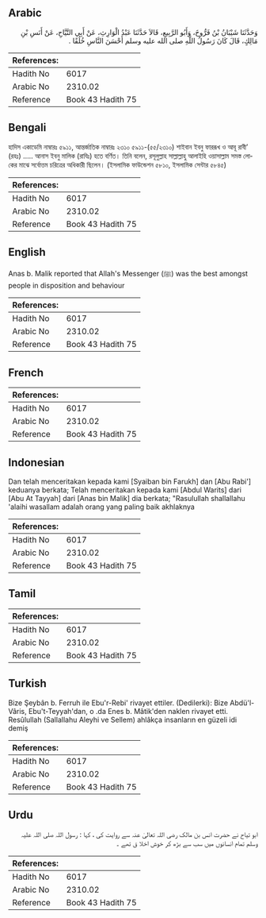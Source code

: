 ## Arabic


<div dir="rtl" lang="ar" style={{fontSize:'larger',backgroundColor:'#f8f9fa',padding:20}}>
وَحَدَّثَنَا شَيْبَانُ بْنُ فَرُّوخَ، وَأَبُو الرَّبِيعِ، قَالاَ حَدَّثَنَا عَبْدُ الْوَارِثِ، عَنْ أَبِي التَّيَّاحِ، عَنْ أَنَسِ بْنِ مَالِكٍ، قَالَ كَانَ رَسُولُ اللَّهِ صلى الله عليه وسلم أَحْسَنَ النَّاسِ خُلُقًا ‏.‏
</div>
<div style={{backgroundColor:'#f8f9fa',padding:20, marginBottom: 10}}><table> <thead> <tr> <th>References:</th> <th></th> </tr> </thead> <tbody><tr><td>Hadith No</td><td>6017</td></tr><tr><td>Arabic No</td><td>2310.02</td></tr><tr><td>Reference</td><td>Book 43 Hadith 75</td></tr></tbody></table></div>

## Bengali


<div dir="ltr" lang="bn" style={{fontSize:'larger',backgroundColor:'#f8f9fa',padding:20}}>
হাদিস একাডেমি নাম্বারঃ ৫৯১১, আন্তর্জাতিক নাম্বারঃ ২৩১০ ৫৯১১-(৫৫/২৩১০) শাইবান ইবনু ফাররূখ ও আবূ রাবী’ (রহঃ) ..... আনাস ইবনু মালিক (রাযিঃ) হতে বর্ণিত। তিনি বলেন, রসূলুল্লাহ সাল্লাল্লাহু আলাইহি ওয়াসাল্লাম সমস্ত লোকের মাঝে সর্বোত্তম চরিত্রের অধিকারী ছিলেন। (ইসলামিক ফাউন্ডেশন ৫৮১০, ইসলামিক সেন্টার ৫৮৪৫)
</div>
<div style={{backgroundColor:'#f8f9fa',padding:20, marginBottom: 10}}><table> <thead> <tr> <th>References:</th> <th></th> </tr> </thead> <tbody><tr><td>Hadith No</td><td>6017</td></tr><tr><td>Arabic No</td><td>2310.02</td></tr><tr><td>Reference</td><td>Book 43 Hadith 75</td></tr></tbody></table></div>

## English


<div dir="ltr" lang="en" style={{fontSize:'larger',backgroundColor:'#f8f9fa',padding:20}}>
Anas b. Malik reported that Allah's Messenger (ﷺ) was the best amongst people in disposition and behaviour
</div>
<div style={{backgroundColor:'#f8f9fa',padding:20, marginBottom: 10}}><table> <thead> <tr> <th>References:</th> <th></th> </tr> </thead> <tbody><tr><td>Hadith No</td><td>6017</td></tr><tr><td>Arabic No</td><td>2310.02</td></tr><tr><td>Reference</td><td>Book 43 Hadith 75</td></tr></tbody></table></div>

## French


<div dir="ltr" lang="fr" style={{fontSize:'larger',backgroundColor:'#f8f9fa',padding:20}}>

</div>
<div style={{backgroundColor:'#f8f9fa',padding:20, marginBottom: 10}}><table> <thead> <tr> <th>References:</th> <th></th> </tr> </thead> <tbody><tr><td>Hadith No</td><td>6017</td></tr><tr><td>Arabic No</td><td>2310.02</td></tr><tr><td>Reference</td><td>Book 43 Hadith 75</td></tr></tbody></table></div>

## Indonesian


<div dir="ltr" lang="id" style={{fontSize:'larger',backgroundColor:'#f8f9fa',padding:20}}>
Dan telah menceritakan kepada kami [Syaiban bin Farukh] dan [Abu Rabi'] keduanya berkata; Telah menceritakan kepada kami [Abdul Warits] dari [Abu At Tayyah] dari [Anas bin Malik] dia berkata; "Rasulullah shallallahu 'alaihi wasallam adalah orang yang paling baik akhlaknya
</div>
<div style={{backgroundColor:'#f8f9fa',padding:20, marginBottom: 10}}><table> <thead> <tr> <th>References:</th> <th></th> </tr> </thead> <tbody><tr><td>Hadith No</td><td>6017</td></tr><tr><td>Arabic No</td><td>2310.02</td></tr><tr><td>Reference</td><td>Book 43 Hadith 75</td></tr></tbody></table></div>

## Tamil


<div dir="ltr" lang="ta" style={{fontSize:'larger',backgroundColor:'#f8f9fa',padding:20}}>

</div>
<div style={{backgroundColor:'#f8f9fa',padding:20, marginBottom: 10}}><table> <thead> <tr> <th>References:</th> <th></th> </tr> </thead> <tbody><tr><td>Hadith No</td><td>6017</td></tr><tr><td>Arabic No</td><td>2310.02</td></tr><tr><td>Reference</td><td>Book 43 Hadith 75</td></tr></tbody></table></div>

## Turkish


<div dir="ltr" lang="tr" style={{fontSize:'larger',backgroundColor:'#f8f9fa',padding:20}}>
Bize Şeybân b. Ferruh ile Ebu'r-Rebi' rivayet ettiler. (Dedilerki): Bize Abdü'l-Vâris, Ebu't-Teyyah'dan, o .da Enes b. Mâtik'den naklen rivayet etti. Resûlullah (Sallallahu Aleyhi ve Sellem) ahlâkça insanların en güzeli idi demiş
</div>
<div style={{backgroundColor:'#f8f9fa',padding:20, marginBottom: 10}}><table> <thead> <tr> <th>References:</th> <th></th> </tr> </thead> <tbody><tr><td>Hadith No</td><td>6017</td></tr><tr><td>Arabic No</td><td>2310.02</td></tr><tr><td>Reference</td><td>Book 43 Hadith 75</td></tr></tbody></table></div>

## Urdu


<div dir="rtl" lang="ur" style={{fontSize:'larger',backgroundColor:'#f8f9fa',padding:20}}>
ابو تیاح نے حضرت انس بن مالک رضی اللہ تعالیٰ عنہ سے روایت کی ، کہا : رسول اللہ صلی اللہ علیہ وسلم تمام انسانوں میں سب سے بڑھ کر خوش اخلا ق تھے ۔
</div>
<div style={{backgroundColor:'#f8f9fa',padding:20, marginBottom: 10}}><table> <thead> <tr> <th>References:</th> <th></th> </tr> </thead> <tbody><tr><td>Hadith No</td><td>6017</td></tr><tr><td>Arabic No</td><td>2310.02</td></tr><tr><td>Reference</td><td>Book 43 Hadith 75</td></tr></tbody></table></div>